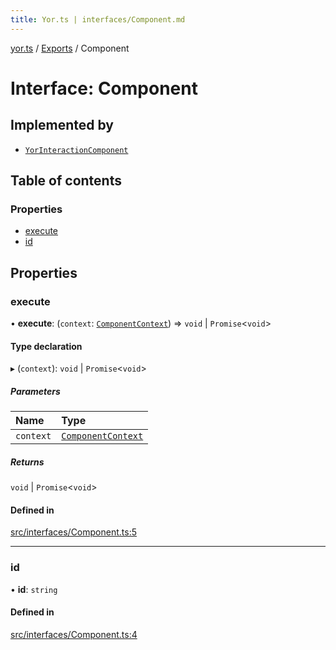```yaml
---
title: Yor.ts | interfaces/Component.md
---
```

[yor.ts](../README.md) / [Exports](../modules.md) / Component

# Interface: Component

## Implemented by

- [`YorInteractionComponent`](../classes/YorInteractionComponent.md)

## Table of contents

### Properties

- [execute](Component.md#execute)
- [id](Component.md#id)

## Properties

### execute

• **execute**: (`context`: [`ComponentContext`](../classes/ComponentContext.md)) => `void` \| `Promise`\<`void`\>

#### Type declaration

▸ (`context`): `void` \| `Promise`\<`void`\>

##### Parameters

| Name | Type |
| :------ | :------ |
| `context` | [`ComponentContext`](../classes/ComponentContext.md) |

##### Returns

`void` \| `Promise`\<`void`\>

#### Defined in

[src/interfaces/Component.ts:5](https://github.com/OreOreki/yor.ts/blob/ba81725/src/interfaces/Component.ts#L5)

___

### id

• **id**: `string`

#### Defined in

[src/interfaces/Component.ts:4](https://github.com/OreOreki/yor.ts/blob/ba81725/src/interfaces/Component.ts#L4)
